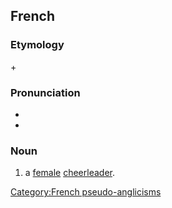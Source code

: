 ==French==

===Etymology===
{{der|fr|en|pom-pom}} + {{m|en|girl}}

===Pronunciation===
* {{fr-IPA|pome-pome gueurl}}
* {{audio|fr|Fr-Paris--pom-pom girl.ogg|Audio (Paris)}}

===Noun===
{{fr-noun|f|head=pom-pom girl|pom-pom girls}}

# a [[female]] [[cheerleader]].

[[Category:French pseudo-anglicisms]]
